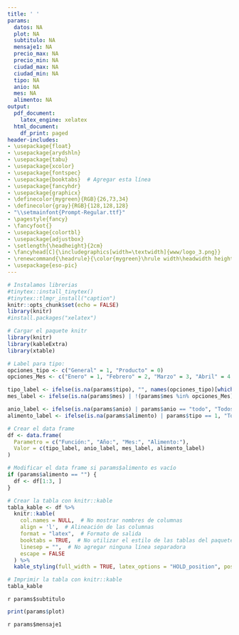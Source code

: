 ```yaml
---
title: ' '
params:
  datos: NA
  plot: NA
  subtitulo: NA
  mensaje1: NA
  precio_max: NA
  precio_min: NA
  ciudad_max: NA
  ciudad_min: NA
  tipo: NA
  anio: NA
  mes: NA
  alimento: NA
output:
  pdf_document:
    latex_engine: xelatex
  html_document:
    df_print: paged
header-includes:
- \usepackage{float}
- \usepackage{arydshln}
- \usepackage{tabu}
- \usepackage{xcolor}
- \usepackage{fontspec}
- \usepackage{booktabs}  # Agregar esta línea
- \usepackage{fancyhdr}
- \usepackage{graphicx}
- \definecolor{mygreen}{RGB}{26,73,34}
- \definecolor{gray}{RGB}{128,128,128}
- "\\setmainfont{Prompt-Regular.ttf}"
- \pagestyle{fancy}
- \fancyfoot{} 
- \usepackage{colortbl}
- \usepackage{adjustbox}
- \setlength{\headheight}{2cm}
- \fancyhead[C]{\includegraphics[width=\textwidth]{www/logo_3.png}}
- \renewcommand{\headrule}{\color{mygreen}\hrule width\headwidth height\headrulewidth} 
- \usepackage{eso-pic}
---
```



```r
# Instalamos librerias
#tinytex::install_tinytex()
#tinytex::tlmgr_install("caption")
knitr::opts_chunk$set(echo = FALSE)
library(knitr)
#install.packages("xelatex")

```

<!-- Fecha -->
\begin{flushright}
\textcolor{gray}{Informe en línea generado el: `r format(Sys.Date(), "%d %B, %Y")`}
\end{flushright}

\section*{Parámetros con los cuales se generó el informe:}
```r
# Cargar el paquete knitr
library(knitr)
library(kableExtra)
library(xtable)

# Label para tipo: 
opciones_tipo <- c("General" = 1, "Producto" = 0)
opciones_Mes <- c("Enero" = 1, "Febrero" = 2, "Marzo" = 3, "Abril" = 4, "Mayo" = 5, "Junio" = 6, "Julio" = 7, "Agosto" = 8, "Septiembre" = 9, "Octubre" = 10, "Noviembre" = 11, "Diciembre" =12)

tipo_label <- ifelse(is.na(params$tipo), "", names(opciones_tipo)[which(opciones_tipo == params$tipo)])
mes_label <- ifelse(is.na(params$mes) | !(params$mes %in% opciones_Mes), "Todos los meses", names(opciones_Mes)[which(opciones_Mes == params$mes)])

anio_label <- ifelse(is.na(params$anio) | params$anio == "todo", "Todos los años", params$anio)
alimento_label <- ifelse(is.na(params$alimento) | params$tipo == 1, "Todos los productos", params$alimento)

# Crear el data frame
df <- data.frame(
  Parametro = c("Función:", "Año:", "Mes:", "Alimento:"),
  Valor = c(tipo_label, anio_label, mes_label, alimento_label)
)

# Modificar el data frame si params$alimento es vacío
if (params$alimento == "") {
  df <- df[1:3, ]
}

# Crear la tabla con knitr::kable
tabla_kable <- df %>%
  knitr::kable(
    col.names = NULL,  # No mostrar nombres de columnas
    align = 'l',  # Alineación de las columnas
    format = "latex",  # Formato de salida
    booktabs = TRUE,  # No utilizar el estilo de las tablas del paquete booktabs
    linesep = "",  # No agregar ninguna línea separadora
    escape = FALSE
  ) %>%
  kable_styling(full_width = TRUE, latex_options = "HOLD_position", position = "left", bootstrap_options = "striped")  # Estilo de la tabla con bordes blancos y cuadrícula completa

# Imprimir la tabla con knitr::kable
tabla_kable

```
<!-- Titulo del tablaro -->
\fontsize{20}{20} \selectfont \textcolor{mygreen}{Análisis de precios de alimentos por ciudad}\newline
<!-- Subtitulo -->
\fontsize{15}{15} \selectfont \textcolor{mygreen}{Descubre las diferencias de precios de alimentos en ciudades, comparadas con Medellín}\newline
<!-- Subtitulo2 -->
\fontsize{10}{10} \selectfont `r params$subtitulo`
<!-- Grafica -->

```r
print(params$plot)
```
\fontsize{10}{10} \selectfont `r params$mensaje1`\newline


\fontsize{8}{8} \selectfont \textcolor{mygreen}{Este gráfico muestra la diferencia promedio de precios entre varias ciudades comparadas con Medellín.}\newline
\fontsize{8}{8} \selectfont \textcolor{mygreen}{El tamaño del círculo refleja cuánto cambia el precio dentro de cada ciudad.}\newline
\fontsize{8}{8} \selectfont \textcolor{mygreen}{Desviación estándar: Mide qué tan parejos están los precios de los productos comparados con el promedio. Si los precios cambian mucho, la desviación estándar será alta, si no cambian mucho, será baja. Permite ver si los productos tienen un precio más o menos estable.}\newline
\fontsize{8}{8} \selectfont \textcolor{mygreen}{Para los productos fríjol verde, tomate, aguacate, banano, guayaba, mandarina, naranja, piña, arracacha, papa negra y yuca, los precios reportados corresponden a la variedad predominante en el mercado al momento de la recolección de la información.}\newline
\fontsize{8}{8} \selectfont \textcolor{mygreen}{De acuerdo con el SIPSA, el valor reportado corresponde al precio mayorista por kilogramo de producto de primera calidad en la Central Mayorista de Antioquia.}\newline
\fontsize{8}{8} \selectfont \textcolor{mygreen}{Fuente: Cálculos propios a partir de datos del Sistema de Información de Precios y Abastecimiento del Sector Agropecuario (SIPSA).}\newline

\AddToShipoutPictureBG*{\includegraphics[width=\paperwidth,height=3cm,keepaspectratio]{www/logo_2.png}}
